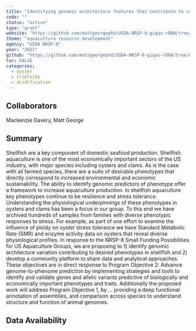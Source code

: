 ```yaml
---
title: "Identifying genomic architecture features that contribute to critical phenotypes in shellfish"
code: ""
status: "active"
type: "grant"
website: "https://github.com/mattgeorgephd/USDA-NRSP-8-gigas-rDNA/tree/main"
theme: "aquaculture resource development"
agency: "USDA NRSP-8"
year: "2021"
github: "https://github.com/mattgeorgephd/USDA-NRSP-8-gigas-rDNA/tree/main"
toc: FALSE
categories:
  - oyster
  - triploidy
  - acidification
---
```


## Collaborators

Mackenzie Gavery, Matt George

## Summary

Shellfish are a key component of domestic seafood production. Shellfish aquaculture is one of the most economically important sectors of the US industry, with major species including oysters and clams. As is the case with all farmed species, there are a suite of desirable phenotypes that directly correspond to increased environmental and economic sustainability. The ability to identify genomic predictors of phenotype offer a framework to increase aquaculture production. In shellfish aquaculture key phenotypes continue to be resilience and stress tolerance. Understanding the physiological underpinnings of these phenotypes in oysters and clams has been a focus in our group. To this end we have archived hundreds of samples from families with diverse phenotypic responses to stress. For example, as part of one effort to examine the influence of ploidy on oyster stress tolerance we have Standard Metabolic Rate (SMR) and enzyme activity data on oysters that reveal diverse physiological profiles. In response to the NRSP-8 Small Funding Possibilities for US Aquaculture Groups, we are proposing to 1) identify genomic architecture variation contributing to desired phenotypes in shellfish and 2) develop a community platform to share data and analytical approaches. These objectives are in direct response to Program Objective 2: Advance genome-to-phenome prediction by implementing strategies and tools to identify and validate genes and allelic variants predictive of biologically and economically important phenotypes and traits. Additionally the proposed work will address Program Objective 1, by ... providing a deep functional annotation of assemblies, and comparison across species to understand structure and function of animal genomes.

## Data Availability
